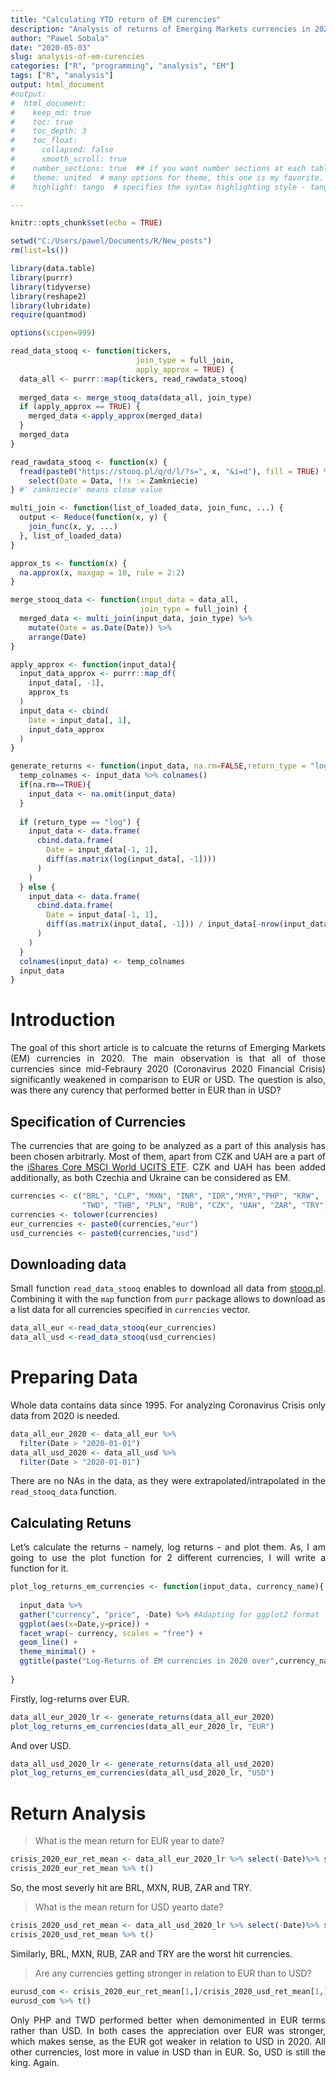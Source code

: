 ```yaml
---
title: "Calculating YTD return of EM curencies"
description: "Analysis of returns of Emerging Markets currencies in 2020"
author: "Pawel Sobala"
date: "2020-05-03"
slug: analysis-of-em-curencies
categories: ["R", "programming", "analysis", "EM"]
tags: ["R", "analysis"]
output: html_document
#output: 
#  html_document:
#    keep_md: true
#    toc: true
#    toc_depth: 3
#    toc_float: 
#      collapsed: false
#      smooth_scroll: true
#    number_sections: true  ## if you want number sections at each table header
#    theme: united  # many options for theme, this one is my favorite.
#    highlight: tango  # specifies the syntax highlighting style - tango # https://www.garrickadenbuie.com/blog/pandoc-syntax-highlighting-examples/

---
```


<style>
body {
text-align: justify}
</style>

```r
knitr::opts_chunk$set(echo = TRUE)

setwd("C:/Users/pawel/Documents/R/New_posts")
rm(list=ls())

library(data.table)
library(purrr)
library(tidyverse)
library(reshape2)
library(lubridate)
require(quantmod)

options(scipen=999)

read_data_stooq <- function(tickers, 
                            join_type = full_join, 
                            apply_approx = TRUE) {
  data_all <- purrr::map(tickers, read_rawdata_stooq)
  
  merged_data <- merge_stooq_data(data_all, join_type)
  if (apply_approx == TRUE) {
    merged_data <-apply_approx(merged_data)
  }
  merged_data
}

read_rawdata_stooq <- function(x) {
  fread(paste0("https://stooq.pl/q/d/l/?s=", x, "&i=d"), fill = TRUE) %>%
    select(Date = Data, !!x := Zamkniecie)
} #' zamkniecie' means close value

multi_join <- function(list_of_loaded_data, join_func, ...) {
  output <- Reduce(function(x, y) {
    join_func(x, y, ...)
  }, list_of_loaded_data)
}

approx_ts <- function(x) {
  na.approx(x, maxgap = 10, rule = 2:2)
}

merge_stooq_data <- function(input_data = data_all,
                             join_type = full_join) {
  merged_data <- multi_join(input_data, join_type) %>%
    mutate(Date = as.Date(Date)) %>%
    arrange(Date)
}

apply_approx <- function(input_data){
  input_data_approx <- purrr::map_df(
    input_data[, -1],
    approx_ts
  )
  input_data <- cbind(
    Date = input_data[, 1],
    input_data_approx
  )
}

generate_returns <- function(input_data, na.rm=FALSE,return_type = "log") {
  temp_colnames <- input_data %>% colnames()
  if(na.rm==TRUE){
    input_data <- na.omit(input_data)
  }
  
  if (return_type == "log") {
    input_data <- data.frame(
      cbind.data.frame(
        Date = input_data[-1, 1],
        diff(as.matrix(log(input_data[, -1])))
      )
    )
  } else {
    input_data <- data.frame(
      cbind.data.frame(
        Date = input_data[-1, 1],
        diff(as.matrix(input_data[, -1])) / input_data[-nrow(input_data), -1]
      )
    )
  }
  colnames(input_data) <- temp_colnames
  input_data
}

```

# Introduction

The goal of this short article is to calcuate the returns of Emerging Markets (EM) currencies in 2020.
The main observation is that all of those currencies since mid-Febraury 2020 (Coronavirus 2020 Financial Crisis) significantly weakened in comparison to EUR or USD.
The question is also, was there any curency that performed better in EUR than in USD?

## Specification of Currencies

The currencies that are going to be analyzed as a part of this analysis has been chosen arbitrarly.
Most of them, apart from CZK and UAH are a part of the [iShares Core MSCI World UCITS ETF](https://www.ishares.com/uk/individual/en/products/251882/ishares-msci-world-ucits-etf-acc-fund?switchLocale=y&siteEntryPassthrough=true). 
CZK and UAH has been added additionally, as both Czechia and Ukraine can be considered as EM.

```r
currencies <- c("BRL", "CLP", "MXN", "INR", "IDR","MYR","PHP", "KRW",
                "TWD", "THB", "PLN", "RUB", "CZK", "UAH", "ZAR", "TRY")
currencies <- tolower(currencies)
eur_currencies <- paste0(currencies,"eur")
usd_currencies <- paste0(currencies,"usd")

```

## Downloading data

Small function `read_data_stooq`{.r} enables to download all data from [stooq.pl](https://stooq.pl). Combining it with the `map`{.r} function from `purr`{.r} package allows to download as a list data for all currencies specified in `currencies`{.r} vector.

```r

data_all_eur <-read_data_stooq(eur_currencies)
data_all_usd <-read_data_stooq(usd_currencies)

```

# Preparing Data

Whole data contains data since 1995. For analyzing Coronavirus Crisis only data from 2020 is needed.

```r

data_all_eur_2020 <- data_all_eur %>% 
  filter(Date > "2020-01-01")
data_all_usd_2020 <- data_all_usd %>% 
  filter(Date > "2020-01-01")

```

There are no NAs in the data, as they were extrapolated/intrapolated in the `read_stooq_data` function.

## Calculating Retuns

Let's calculate the returns - namely, log returns - and plot them. As, I am going to use the plot function for 2 different currencies, I will write a function for it.

```r
plot_log_returns_em_currencies <- function(input_data, currency_name){
  
  input_data %>%
  gather("currency", "price", -Date) %>% #Adapting for ggplot2 format
  ggplot(aes(x=Date,y=price)) +
  facet_wrap(~ currency, scales = "free") +
  geom_line() +
  theme_minimal() +
  ggtitle(paste("Log-Returns of EM currencies in 2020 over",currency_name))
  
}

```

Firstly, log-returns over EUR.

```r

data_all_eur_2020_lr <- generate_returns(data_all_eur_2020)
plot_log_returns_em_currencies(data_all_eur_2020_lr, "EUR")

```

And over USD.

```r

data_all_usd_2020_lr <- generate_returns(data_all_usd_2020)
plot_log_returns_em_currencies(data_all_usd_2020_lr, "USD")

```

# Return Analysis

> What is the mean return for EUR year to date?

```r
crisis_2020_eur_ret_mean <- data_all_eur_2020_lr %>% select(-Date)%>% summarise_all(lst(sum))
crisis_2020_eur_ret_mean %>% t() 
```

So, the most severly hit are BRL, MXN, RUB, ZAR and TRY.

> What is the mean return for USD yearto date?

```r
crisis_2020_usd_ret_mean <- data_all_usd_2020_lr %>% select(-Date)%>% summarise_all(lst(sum))
crisis_2020_usd_ret_mean %>% t() 
```

Similarly, BRL, MXN, RUB, ZAR and TRY are the worst hit currencies.

> Are any currencies getting stronger in relation to EUR than to USD?

```r

eurusd_com <- crisis_2020_eur_ret_mean[1,]/crisis_2020_usd_ret_mean[1,]
eurusd_com %>% t()

```

Only PHP and TWD performed better when demonimented in EUR terms rather than USD.
In both cases the appreciation over EUR was stronger, which makes sense, as the EUR got weaker in relation to USD in 2020.
All other currencies, lost more in value in USD than in EUR.
So, USD is still the king. Again.